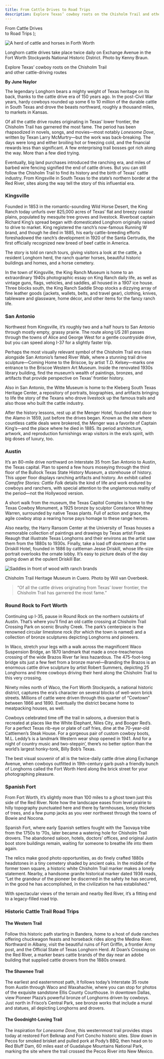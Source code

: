 ```yaml
---
title: From Cattle Drives to Road Trips
description: Explore Texas’ cowboy roots on the Chisholm Trail and other cattle-driving routes
---
```


  <span>
    From Cattle Drives <br />to Road Trips
  </span>
);

![A herd of cattle and horses in Forth Worth](images/exchange-avenue-fort-worth-stockyards.jpg)
<Caption>Longhorn cattle drives take place twice daily on Exchange Avenue in the Fort Worth Stockyards National Historic District. Photo by Kenny Braun.</Caption>

<PageDescription>

Explore Texas’ cowboy roots on the Chisholm Trail <br/>and other cattle-driving routes

</PageDescription>

**By June Naylor**

<Row>

<Column colSm={12} colMd={6} colLg={8}>

The legendary Longhorn bears a mighty weight of Texas heritage on its back, thanks to the cattle drive era of 150 years ago. In the post-Civil War years, hardy cowboys rounded up some 6 to 10 million of the durable cattle in South Texas and drove the beasts northward, roughly a thousand miles, to markets in Kansas. 

Of all the cattle drive routes originating in Texas’ lower frontier, the Chisholm Trail has garnered the most fame. The period has been rhapsodized in novels, songs, and movies—most notably *Lonesome Dove*, written by Texan Larry McMurtry—but the work was back-breaking. The days were long and either broiling hot or freezing cold, and the financial rewards less than significant. A few enterprising trail bosses got rich along the way. More than a few died trying.

Eventually, big land purchases introduced the ranching era, and miles of barbed wire fencing signified the end of cattle drives. But you can still follow the Chisholm Trail to find its history and the birth of Texas’ cattle industry. From Kingsville in South Texas to the state’s northern border at the Red River, sites along the way tell the story of this influential era.

### Kingsville

Founded in 1853 in the romantic-sounding Wild Horse Desert, the King Ranch today unfurls over 825,000 acres of Texas’ flat and breezy coastal plains, populated by mesquite tree groves and livestock. Riverboat captain Richard King’s spread began with domesticated Longhorn originally raised to drive to market. King registered the ranch’s now-famous Running W brand, and though he died in 1885, his early cattle-breeding efforts foreshadowed the ranch’s development in 1920 of the Santa Gertrudis, the first officially recognized new breed of beef cattle in America.

The story is told on ranch tours, giving visitors a look at the cattle, a resident Longhorn herd, the ranch quarter horses, beautiful historic buildings and homes, and a horse cemetery. 

In the town of Kingsville, the King Ranch Museum is home to an extraordinary 1940s photographic essay on King Ranch daily life, as well as vintage guns, flags, vehicles, and saddles, all housed in a 1907 ice house. Three blocks south, the King Ranch Saddle Shop stocks a dizzying array of fine leather goods (jackets, wallets, belts, and travel gear), clothing, knives, tableware and glassware, home décor, and other items for the fancy ranch life.

### San Antonio

Northwest from Kingsville, it’s roughly two and a half hours to San Antonio through mostly empty, grassy prairie. The route along US 281 passes through the towns of Alice and George West for a gentle countryside drive, but you can speed along I-37 for a slightly faster trip. 

Perhaps the most visually relevant symbol of the Chisholm Trail era rises alongside San Antonio’s famed River Walk, where a stunning trail drive sculpture—Coming Home to the Briscoe, by artist T.D. Kelsey—marks one entrance to the Briscoe Western Art Museum. Inside the renovated 1930s library building, find the museum’s wealth of paintings, bronzes, and artifacts that provide perspective on Texas’ frontier history. 

Also in San Antonio, the Witte Museum is home to the Kleberg South Texas Heritage Center, a repository of portraits, biographies, and artifacts bringing to life the story of the Texans who drove livestock up the famous trails and also those who built the cattle industry. 

After the history lessons, rest up at the Menger Hotel, founded next door to the Alamo in 1859, just before the drives began. Known as the site where countless cattle deals were brokered, the Menger was a favorite of Captain King’s—and the place where he died in 1885. Its period architecture, artwork, and reproduction furnishings wrap visitors in the era’s spirit, with big doses of luxury, too.

### Austin

It’s an 80-mile drive northward on Interstate 35 from San Antonio to Austin, the Texas capital. Plan to spend a few hours moseying through the third floor of the Bullock Texas State History Museum, a storehouse of history. This upper floor displays ranching artifacts and history. An exhibit called *Campfire Stories: Cattle Folk* details the kind of life and work endured by cowboys and ranchers, with special attention to the unglamorous reality of the period—not the Hollywood version. 

A short walk from the museum, the Texas Capitol Complex is home to the Texas Cowboy Monument, a 1925 bronze by sculptor Constance Whitney Warren, surrounded by native Texas plants. Full of action and grace, the agile cowboy atop a rearing horse pays homage to these range heroes. 

Also nearby, the Harry Ransom Center at the University of Texas houses a memorable collection of paintings and drawings by Texas artist Frank Reaugh that illustrate Texas Longhorns and their environs as the artist saw them from the 1880s to 1930s. Finally, take a load off downtown at the Driskill Hotel, founded in 1886 by cattleman Jesse Driskill, whose life-size portrait overlooks the ornate lobby. It’s easy to picture deals of the day going down at the opulent Driskill Bar.

![Saddles in front of wood with ranch brands](images/chisolm-trail-heritage-museum-cuero.jpg)
<Caption>Chisholm Trail Heritage Museum in Cuero. Photo by Will van Overbeek.</Caption>

</Column>

<Column colSm={12} colMd={2} colLg={4}>

>“Of all the cattle drives originating from Texas’ lower frontier, the Chisholm Trail has 
garnered the most fame.”

</Column>

</Row>

<Row>

<Column colSm={12} colMd={6} colLg={8}>

### Round Rock to Fort Worth

Continuing up I-35, pause in Round Rock on the northern outskirts of Austin. That’s where you’ll find an old cattle crossing at Chisholm Trail Crossing Park on scenic Brushy Creek. The park’s centerpiece is the renowned circular limestone rock (for which the town is named) and a collection of bronze sculptures depicting Longhorns and pioneers.

In Waco, stretch your legs with a walk across the magnificent Waco Suspension Bridge, an 1870 landmark that made a once-treacherous crossing of the wide Brazos River far less hazardous. The 475-foot-long bridge sits just a few feet from a bronze marvel—Branding the Brazos is an enormous cattle drive sculpture by artist Robert Summers, depicting 25 Longhorns and three cowboys driving their herd along the Chisholm Trail to this very crossing. 

Ninety miles north of Waco, the Fort Worth Stockyards, a national historic district, captures the era’s character on several blocks of well-worn brick streets. Millions of cattle were driven through this quarter of “Cowtown” between 1866 and 1890. Eventually the district became home to meatpacking houses, as well. 

Cowboys celebrated time off the trail in saloons, a diversion that is recreated at places like the White Elephant, Niles City, and Booger Red’s. For a perfect Texas rib-eye or plate of calf fries, dine at the 70-year-old Cattlemen’s Steak House. For a gorgeous pair of custom cowboy boots, M.L. Leddy’s is a landmark Western wear shop opened in 1941. And for a night of country music and two-steppin’, there’s no better option than the world’s largest honky-tonk, Billy Bob’s Texas. 

The best visual souvenir of all is the twice-daily cattle drive along Exchange Avenue, when cowboys outfitted in 19th-century garb push a friendly bunch of Longhorns called the Fort Worth Herd along the brick street for your photographing pleasure.

### Spanish Fort

From Fort Worth, it’s slightly more than 100 miles to a ghost town just this side of the Red River. Note how the landscape eases from level prairie to hilly topography punctuated here and there by farmhouses, lonely thickets of trees, and a few pump jacks as you veer northwest through the towns of Bowie and Nocona. 

Spanish Fort, where early Spanish settlers fought with the Taovaya tribe from the 1750s to ’70s, later became a watering hole for Chisholm Trail drovers. The abandoned saloon, hotels, doctors’ offices, and original Justin boot store buildings remain, waiting for someone to breathe life into them again. 

The relics make good photo opportunities, as do finely crafted 1880s headstones in a tiny cemetery shaded by ancient oaks. In the middle of the former town square, a historic white Chisholm Trail marker makes a lonely statement. Nearby, a handsome granite historical marker dated 1936 reads, “Let the grandeur of the pioneer be discerned in the safety he has secured, in the good he has accomplished, in the civilization he has established.” 

With spectacular views of the terrain and nearby Red River, it’s a fitting end to a legacy-filled road trip.

</Column>

<Column colSm={12} colMd={2} colLg={4}>

### Historic Cattle Trail Road Trips

#### The Western Trail

Follow this historic path starting in Bandera, home to a host of dude ranches offering chuckwagon feasts and horseback rides along the Medina River. Northward in Albany, visit the beautiful ruins of Fort Griffin, a frontier Army post, and the Official State of Texas Longhorn Herd. At Doan’s Crossing on the Red River, a marker bears cattle brands of the day near an adobe building that supplied cattle drovers from the 1880s onward.

#### The Shawnee Trail

The earliest and easternmost path, it follows today’s Interstate 35 route from Austin through Waco and Waxahachie, where you can stop for photos of the exquisite sandstone Ellis County Courthouse. In downtown Dallas, view Pioneer Plaza’s powerful bronze of Longhorns driven by cowboys. Just north in Frisco’s Central Park, see bronze works that include a mural and statues, all depicting Longhorns and drovers.

#### The Goodnight-Loving Trail

The inspiration for *Lonesome Dove*, this westernmost trail provides stops today at restored Fort Belknap and Fort Concho historic sites. Slow down in Pecos for smoked brisket and pulled pork at Pody’s BBQ, then head on to Red Bluff Dam, 60 miles east of Guadalupe Mountains National Park, marking the site where the trail crossed the Pecos River into New Mexico.

</Column>

</Row>

<Row>

<Column colSm={12} colMd={5} colLg={8}>

<Ad file="static-cove-harbor-coach-resort.jpg"/>

</Column>

</Row>
